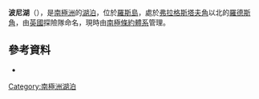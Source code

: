 {{coord|77|33|S|166|9|E|display=title}}

'''波尼湖'''（{{lang-en|Pony Lake}}），是[[南極洲|南極洲]]的[[湖泊|湖泊]]，位於[[羅斯島|羅斯島]]，處於[[弗拉格斯塔夫角|弗拉格斯塔夫角]]以北的[[羅德斯角|羅德斯角]]，由[[英國|英國]]探險隊命名，現時由[[南極條約體系|南極條約體系]]管理。

==參考資料==
*{{usgs-gazetteer}}

{{DEFAULTSORT:Pony Lake}}
[[Category:南極洲湖泊|Category:南極洲湖泊]]


{{RossIsland-geo-stub}}
